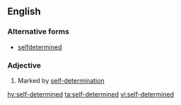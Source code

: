 ==English==

===Alternative forms===
* [[selfdetermined]]

===Adjective===
{{en-adj|head=[[self]]-[[determined]]}}

# Marked by [[self-determination]]

[[hy:self-determined]]
[[ta:self-determined]]
[[vi:self-determined]]
